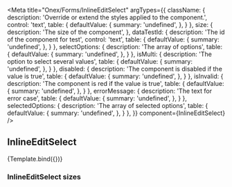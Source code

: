 

<Meta
    title="Onex/Forms/InlineEditSelect"
    argTypes={{
        className: {
            description: 'Override or extend the styles applied to the component.',
            control: 'text',
            table: {
                defaultValue: {
                    summary: 'undefined',
                },
            }
        },
        size: {
            description: 'The size of the component',
        },
        dataTestId: {
            description: 'The id of the component for test',
            control: 'text',
            table: {
                defaultValue: {
                    summary: 'undefined',
                },
            }
        },
        selectOptions: {
          description: 'The array of options',
          table: {
              defaultValue: {
                  summary: 'undefined',
              },
          }
        },
        isMulti: {
          description: 'The option to select several values',
          table: {
              defaultValue: {
                  summary: 'undefined',
              },
          }
        },
        disabled: {
          description: 'The component is disabled if the value is true',
          table: {
              defaultValue: {
                  summary: 'undefined',
              },
          }
        },
        isInvalid: {
          description: 'The component is red if the value is true',
          table: {
              defaultValue: {
                  summary: 'undefined',
              },
          }
        },
        errorMessage: {
          description: 'The text for error case',
          table: {
              defaultValue: {
                  summary: 'undefined',
              },
          }
        },
        selectedOptions: {
          description: 'The array of selected options',
          table: {
              defaultValue: {
                  summary: 'undefined',
              },
          }
        },
    }}
    component={InlineEditSelect}
/>


## InlineEditSelect

<Canvas>
    <Story
        name="Demo"
        args={{
            size: 'lg',
            className: 'inlineEditSelect',
            dataTestId: 'inlineEditSelect',
            selectOptions: [
                { value: 'chocolate', label: 'Chocolate' },
                { value: 'strawberry', label: 'Strawberry' },
                { value: 'vanilla', label: 'Vanilla' },
            ],
            isMulti: true,
            selectedOptions: [],
        }}>
        {Template.bind({})}
    </Story>
</Canvas>

<ArgsTable story="Demo" />

### InlineEditSelect sizes

<Canvas>
    <Story name="Small" story={stories.Small} />
    <Story name="Large" story={stories.Large} />
</Canvas>
